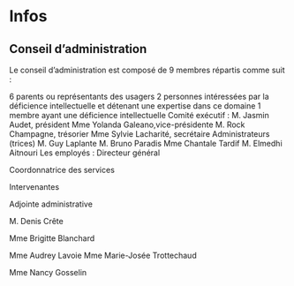 # Infos

## Conseil d’administration

Le conseil d’administration est composé de 9 membres répartis comme suit :

6 parents ou représentants des usagers
2 personnes intéressées par la déficience intellectuelle et détenant une expertise dans ce domaine
1 membre ayant une déficience intellectuelle
Comité exécutif :
M. Jasmin Audet, président
Mme Yolanda Galeano,vice-présidente
M. Rock Champagne, trésorier
Mme Sylvie Lacharité, secrétaire
Administrateurs (trices)
M. Guy Laplante
M. Bruno Paradis
Mme Chantale Tardif
M. Elmedhi Aitnouri
Les employés :
Directeur général

Coordonnatrice des services

Intervenantes

Adjointe administrative

M. Denis Crête

Mme Brigitte Blanchard

Mme Audrey Lavoie
Mme Marie-Josée Trottechaud

Mme Nancy Gosselin
